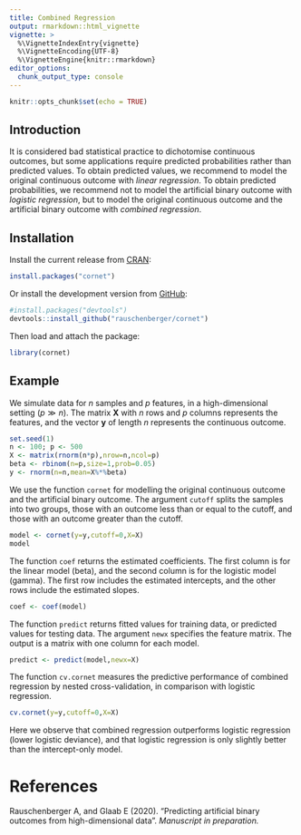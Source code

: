 ---
title: Combined Regression
output: rmarkdown::html_vignette
vignette: >
  %\VignetteIndexEntry{vignette}
  %\VignetteEncoding{UTF-8}
  %\VignetteEngine{knitr::rmarkdown}
editor_options: 
  chunk_output_type: console
---

```{r setup, include=FALSE}
knitr::opts_chunk$set(echo = TRUE)
```

## Introduction

It is considered bad statistical practice to dichotomise continuous outcomes, but some applications require predicted probabilities rather than predicted values. To obtain predicted values, we recommend to model the original continuous outcome with *linear regression*. To obtain predicted probabilities, we recommend not to model the artificial binary outcome with *logistic regression*, but to model the original continuous outcome and the artificial binary outcome with *combined regression*.

## Installation

Install the current release from [CRAN](https://CRAN.R-project.org/package=cornet):

```{r,eval=FALSE}
install.packages("cornet")
```

Or install the development version from [GitHub](https://github.com/rauschenberger/cornet):

```{r,eval=FALSE}
#install.packages("devtools")
devtools::install_github("rauschenberger/cornet")
```

Then load and attach the package:

```{r}
library(cornet)
```

## Example

We simulate data for $n$ samples and $p$ features, in a high-dimensional setting ($p \gg n$). The matrix $\boldsymbol{X}$ with $n$ rows and $p$ columns represents the features, and the vector $\boldsymbol{y}$ of length $n$ represents the continuous outcome.

```{r,eval=FALSE}
set.seed(1)
n <- 100; p <- 500
X <- matrix(rnorm(n*p),nrow=n,ncol=p)
beta <- rbinom(n=p,size=1,prob=0.05)
y <- rnorm(n=n,mean=X%*%beta)
```

We use the function `cornet` for modelling the original continuous outcome and the artificial binary outcome. The argument `cutoff` splits the samples into two groups, those with an outcome less than or equal to the cutoff, and those with an outcome greater than the cutoff.

```{r,eval=FALSE}
model <- cornet(y=y,cutoff=0,X=X)
model
```

The function `coef` returns the estimated coefficients. The first column is for the linear model (beta), and the second column is for the logistic model (gamma). The first row includes the estimated intercepts, and the other rows include the estimated slopes.

```{r,eval=FALSE}
coef <- coef(model)
```

The function `predict` returns fitted values for training data, or predicted values for testing data. The argument `newx` specifies the feature matrix. The output is a matrix with one column for each model.

```{r,eval=FALSE}
predict <- predict(model,newx=X)
```

The function `cv.cornet` measures the predictive performance of combined regression by nested cross-validation, in comparison with logistic regression.

```{r,eval=FALSE}
cv.cornet(y=y,cutoff=0,X=X)
```

Here we observe that combined regression outperforms logistic regression (lower logistic deviance), and that logistic regression is only slightly better than the intercept-only model.

# References

Rauschenberger A, and Glaab E (2020). "Predicting artificial binary outcomes from high-dimensional data". *Manuscript in preparation.*

<!--
# Example

This is a confusing example because we would normally use ordinal regression!

Here we analyse the data from Pinho et al. (2016), available under the Gene Expression Omnibus ([GEO](https://www.ncbi.nlm.nih.gov/geo/)) accession number [GSE80599](https://www.ncbi.nlm.nih.gov/geo/query/acc.cgi?acc=GSE80599). Our aim is to predict disease progression from gene expression.

The ordinal outcome $\boldsymbol{y}$ (MDS-UPDRS item 3.12, postural instability) ranges from $0$ (normal) to $4$ (severe), but Pinho et al. (2016) model the binary outcome $\boldsymbol{z}=\mathbb{I}(\boldsymbol{y} \geq 1)$, which indicates slow $(0)$ or rapid $(1)$ progression. 

## Data

We use the Bioconductor packages [`GEOquery`](https://doi.org/10.18129/B9.bioc.GEOquery) and [`Biobase`](https://doi.org/10.18129/B9.bioc.Biobase) for obtaining the data $(\approx 150$MB$)$:

```{r,eval=FALSE}
#install.packages("BiocManager")
#BiocManager::install(c("GEOquery","Biobase"))
data <- GEOquery::getGEO(GEO="GSE80599")[[1]]
pheno <- Biobase::pData(data)
y <- as.numeric(pheno$`updrs-mds3.12 score:ch1`)
age <- as.numeric(pheno$`age at examination (years):ch1`)
gender <- ifelse(pheno$`gender:ch1`=="Female",1,0)
X <- cbind(age,gender,t(Biobase::exprs(data)))
```

The vector $\boldsymbol{y}$ of length $n$ represents the outcome, and the matrix $\boldsymbol{X}$ with $n$ rows and $p$ columns represents the features. The first two columns include demographic variables (age, gender), and the other columns include the gene expression data.

## Filter

We test for marginal association between the ordinal outcome and the features. The smallest adjusted $p$-values is insignificant, and the $p$-value distribution is not right-skewed. There is probably not much signal in the data.

```{r,eval=FALSE}
pvalue <- apply(X,2,function(x) cor.test(x,y)$p.value)
min(p.adjust(pvalue))
hist(pvalue)
```

We filter the features to artificially increase the signal-to-noise ratio. This filtering leads to *bias* and *overfitting*, and must not be done in practical applications!

```{r,eval=FALSE}
cor <- abs(cor(y,X,method="spearman"))
X <- X[,cor>0.3] # forbidden!
```

Pinho R, Guedes LC, Soreq L, Lobo PP, Mestre T, Coelho M, et al. (2016). "Gene Expression Differences in Peripheral Blood of Parkinson’s Disease Patients with Distinct Progression Profiles". *PLoS ONE* 11(6):e0157852. [doi:10.1371/journal.pone.0157852](https://doi.org/10.1371/journal.pone.0157852)

# Cognitive impairment

Rani et al. (2017): GSE97644

```{r,eval=FALSE}
#install.packages("BiocManager")
#BiocManager::install("GEOquery")
files <- GEOquery::getGEOSuppFiles("GSE97644")
pheno <- read.csv(textConnection(readLines(rownames(files)[1])))
y <- pheno$MOCA.Score
gender <- ifelse(pheno$Gender=="Female",1,0)
age <- pheno$Age
geno <- t(read.csv(textConnection(readLines(rownames(files)[2])),row.names=1))
X <- cbind(gender,age,geno)
```

```{r,eval=FALSE}
net <- cornet::cornet(y=y,cutoff=25,X=X)
set.seed(1)
cornet:::cv.cornet(y=y,cutoff=25,X=X)
```

# Other

```{r,eval=FALSE}
files <- GEOquery::getGEOSuppFiles("GSE95640")
X <- t(read.csv(textConnection(readLines(rownames(files)[1])),row.names=1))
y <- GEOquery::getGEO(GEO="GSE95640")[[1]] # no numeric outcome
```

```{r,eval=FALSE}
data <- GEOquery::getGEO(GEO="GSE109597")[[1]]
y <- as.numeric(Biobase::pData(data)$"bmi:ch1")
X <- t(Biobase::exprs(data))
cornet:::cv.cornet(y=y,cutoff=25,X=X,alpha=0)
```

Rani A, O'Shea A, Ianov L, Cohen RA et al. (2017). "miRNA in Circulating Microvesicles as Biomarkers for Age-Related Cognitive Decline". Frontiers in Aging Neuroscience 9:323. [doi:10.3389/fnagi.2017.00323](https://doi.org/10.3389/fnagi.2017.00323)
-->

<!--
$(\hat{\boldsymbol{\beta}})$
$(\hat{\boldsymbol{\gamma}})$
$(\hat{\beta}_0$ and $\hat{\gamma}_0)$
$(\hat{\beta}_j$ and $\hat{\gamma}_j$ $\forall j \in \{1,\ldots,p\})$

### Example ###
```{r,eval=FALSE}
#install.packages("BiocManager")
#BiocManager::install("mixOmics")
set.seed(1)
data(liver.toxicity,package="mixOmics")
X <- as.matrix(liver.toxicity$gene)
Y <- liver.toxicity$clinic
cornet <- cornet::cornet(y=Y$BUN.mg.dL.,cutoff=15,X=X)
cornet:::cv.cornet(y=Y$BUN.mg.dL.,cutoff=15,X=X)

loss <- list()
for(i in seq_along(Y)){
  loss[[i]] <- cornet:::cv.cornet(y=Y[[i]],cutoff=median(Y[[i]]),alpha=0,X=X)
}
sapply(loss,function(x) x$deviance)
```
-->
